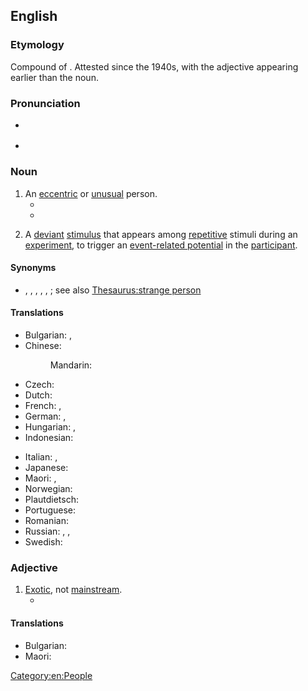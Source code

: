 ==English==
{{wikipedia}}

===Etymology===
Compound of {{compound|en|odd|ball}}. Attested since the 1940s, with the adjective appearing earlier than the noun.

===Pronunciation===
* {{a|US}} {{IPA|en|/ˈɑːdˌbɔl/}}
* {{audio|en|LL-Q1860 (eng)-Vealhurl-oddball.wav|Audio (UK)}}

===Noun===
{{en-noun}}

# An [[eccentric]] or [[unusual]] person.
#* {{quote-book|en|1964|Earl Warren et alia|Report of the President's Commission on the Assassination of President John F. Kennedy|http://www.worldcat.org/title/report-of-the-presidents-commission-on-the-assassination-of-president-john-f-kennedy/ |685|Miss Quinn thought that Oswald spoke Russian well in view of his lack of formal training; she found the evening uninteresting. Donovan, with whom she had a date later, testified that she told him that Oswald was “kind of an '''oddball'''.”}}
#* {{quote-book|en|passage="She's different, mister. A real '''oddball''', if you know what I mean. But your little girl would love her. All kids love the Doll Lady."|author=Maris Soule|title=Storybook Hero|page=5|year=1989}}
# {{lb|en|neuroscience}} A [[deviant]] [[stimulus]] that appears among [[repetitive]] stimuli during an [[experiment]], to trigger an [[event-related potential]] in the [[participant]].

====Synonyms====
* {{sense|eccentric or unusual person}} {{l|en|kook}}, {{l|en|odd duck}}, {{l|en|odd duck}}, {{l|en|strange fish}}, {{l|en|queer fish}}, {{l|en|weirdo}}; see also [[Thesaurus:strange person]]

====Translations====
{{trans-top|eccentric person}}
* Bulgarian: {{t+|bg|чудак|m}}, {{t+|bg|чешит|m}}
* Chinese:
*: Mandarin: {{t+|cmn|怪人|tr=guàirén|sc=Hani}}
* Czech: {{t|cs|podivín|m}}
* Dutch: {{t+|nl|kwast}}
* French: {{t+|fr|excentrique|m|f}}, {{t+|fr|olibrius|m}}
* German: {{t+|de|Sonderling|m}}, {{t+|de|Exzentriker|m}}
* Hungarian: {{t+|hu|csodabogár}}, {{t+|hu|különc}}
* Indonesian: {{t+|id|miring}}
{{trans-mid}}
* Italian: {{t+|it|sagoma|f}}, {{t+|it|tomo|m}}
* Japanese: {{t+|ja|変人|tr=へんじん, henjin|sc=Jpan}}
* Maori: {{t|mi|whanokē}}, {{t|mi|korokē}}
* Norwegian: {{t|no|eksentriker}}
* Plautdietsch: {{t|pdt|Jräp|f}}
* Portuguese: {{t+|pt|excêntrico|m}}
* Romanian: {{t+|ro|ciudat|m}}
* Russian: {{t+|ru|сумасбро́д|m}}, {{t+|ru|чуда́к|m}}, {{t+|ru|эксце́нтрик|m}}
* Swedish: {{t+|sv|kuf|c}}
{{trans-bottom}}

===Adjective===
{{en-adj|-}}

# [[exotic|Exotic]], not [[mainstream]].
#* {{quote-book|en|passage=An '''oddball''' word processor, for example, might never be supported by such helpful tools as spelling checkers, indexing programs, footnote utilities,...|title=The Complete Guide to Microsystem Management|author=Steven K. Roberts|year=1984}}

====Translations====
{{trans-top|exotic, not mainstream}}
* Bulgarian: {{t+|bg|ексцентричен}}
* Maori: {{t|mi|whanokē}}
{{trans-mid}}
{{trans-bottom}}

{{C|en|Personality}}

[[Category:en:People]]